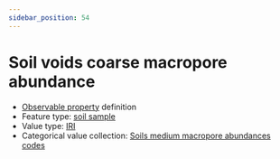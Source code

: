 ```yaml
---
sidebar_position: 54
---
```



# Soil voids coarse macropore abundance

- [Observable property](/viewers/dawe-vocabs?uri=https://linked.data.gov.au/def/nrm/c0512e0a-98dd-4f38-8db9-db79769457bf) definition
- Feature type: [soil sample](http://linked.data.gov.au/def/tern-cv/06461021-a6c2-4175-9651-23653c2b9116)
- Value type: [IRI](https://w3id.org/tern/ontologies/tern/IRI)
- Categorical value collection: [Soils medium macropore abundances codes](/viewers/dawe-vocabs?uri=https://linked.data.gov.au/def/nrm/ee3a4058-d8de-43b8-a002-3f072f039b75)

<Example protocolModule="soil-pit-characterization" observableProperty="https://linked.data.gov.au/def/nrm/c0512e0a-98dd-4f38-8db9-db79769457bf" />
